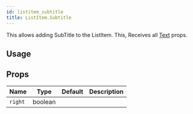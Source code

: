 ```yaml
---
id: listitem_subtitle
title: ListItem.Subtitle
---
```



This allows adding SubTitle to the ListItem.
This, Receives all [Text](text#props) props.

## Usage

## Props

<div class='table-responsive'>

| Name    | Type    | Default | Description |
| ------- | ------- | ------- | ----------- |
| `right` | boolean |         |             |

</div>
